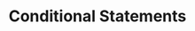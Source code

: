 ---
id: "js_tf_easy_008"
questionType: "TRUE_FALSE"
title: "Conditional Statements"
statement: "JavaScript uses the 'if' keyword to write conditional statements."
difficulty: "EASY"
category: "JavaScript"
correctAnswer: true
explanation: "'if' is used to execute code based on a condition."
---